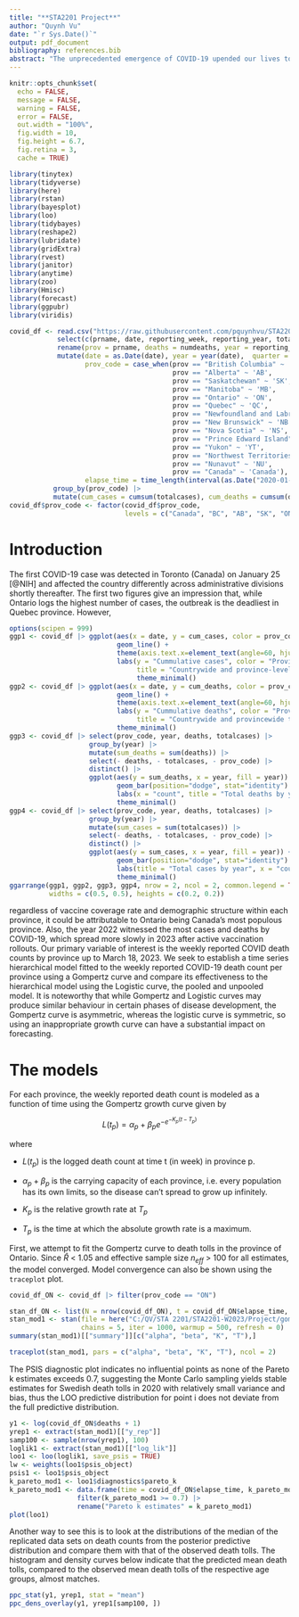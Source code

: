 ```yaml
---
title: "**STA2201 Project**"
author: "Quynh Vu"
date: "`r Sys.Date()`"
output: pdf_document
bibliography: references.bib  
abstract: "The unprecedented emergence of COVID-19 upended our lives to a great extent, resulting in pressing health crises and economic fallouts on a global scale. Even after a considerable effort had gone into vaccination to lift COVID-19 restrictions on our regular physical activities and stabilize outbreak incidence, there continues to be variation in the course of the COVID-19 outbreak across provinces and territories. We use countrywide and province-level data on cases and deaths during 164 consecutive weeks sourced from the [Government of Canada](https://health-infobase.canada.ca/covid-19/)  to quantify COVID-19 weekly reported new case differential among Canadian provinces and potentially forecast the risk of future outbreaks using the Hierarchical Gompertz Time Series models."
---
```


```r
knitr::opts_chunk$set(
  echo = FALSE,
  message = FALSE,
  warning = FALSE,
  error = FALSE, 
  out.width = "100%",
  fig.width = 10,
  fig.height = 6.7, 
  fig.retina = 3,
  cache = TRUE)
```

```r
library(tinytex)
library(tidyverse)
library(here)
library(rstan)
library(bayesplot) 
library(loo) 
library(tidybayes) 
library(reshape2)
library(lubridate)
library(gridExtra)
library(rvest)
library(janitor)
library(anytime) 
library(zoo)
library(Hmisc)
library(forecast)
library(ggpubr)
library(viridis) 
```

```r
covid_df <- read.csv("https://raw.githubusercontent.com/pquynhvu/STA2201-W2023/main/Project/covid19.csv") |>
            select(c(prname, date, reporting_week, reporting_year, totalcases, numdeaths, ratedeaths))|>
            rename(prov = prname, deaths = numdeaths, year = reporting_year, MR = ratedeaths) |> 
            mutate(date = as.Date(date), year = year(date),  quarter = as.yearqtr(date),
                   prov_code = case_when(prov == "British Columbia" ~ 'BC', 
                                         prov == "Alberta" ~ 'AB', 
                                         prov == "Saskatchewan" ~ 'SK', 
                                         prov == "Manitoba" ~ 'MB',
                                         prov == "Ontario" ~ 'ON', 
                                         prov == "Quebec" ~ 'QC',
                                         prov == "Newfoundland and Labrador" ~ 'NL', 
                                         prov == "New Brunswick" ~ 'NB',
                                         prov == "Nova Scotia" ~ 'NS', 
                                         prov == "Prince Edward Island" ~ 'PE',
                                         prov == "Yukon" ~ 'YT', 
                                         prov == "Northwest Territories" ~ 'NT',
                                         prov == "Nunavut" ~ 'NU', 
                                         prov == "Canada" ~ 'Canada'),
                   elapse_time = time_length(interval(as.Date("2020-01-25"), as.Date(date)), unit = "week"))|>
           group_by(prov_code) |>
           mutate(cum_cases = cumsum(totalcases), cum_deaths = cumsum(deaths)) |> na.omit() 
covid_df$prov_code <- factor(covid_df$prov_code,                
                             levels = c("Canada", "BC", "AB", "SK", "ON", "MB", "QC", "NL", "NB", "NS", "PE", "YT", "NT", "NU"))
```

# Introduction

The first COVID-19 case was detected in Toronto (Canada) on January 25 [@NIH] and affected the country differently across administrative divisions shortly thereafter. The first two figures give an impression that, while Ontario logs the highest number of cases, the outbreak is the deadliest in Quebec province. However, 

```r
options(scipen = 999)
ggp1 <- covid_df |> ggplot(aes(x = date, y = cum_cases, color = prov_code)) +
                           geom_line() +
                           theme(axis.text.x=element_text(angle=60, hjust=1)) + 
                           labs(y = "Cummulative cases", color = "Province", x = "time",
                                title = "Countrywide and province-level total cases") + 
                                theme_minimal() 
ggp2 <- covid_df |> ggplot(aes(x = date, y = cum_deaths, color = prov_code)) +
                           geom_line() +
                           theme(axis.text.x=element_text(angle=60, hjust=1)) + 
                           labs(y = "Cummulative deaths", color = "Province", x = "time",
                                title = "Countrywide and provincewide total tolls") +
                           theme_minimal() 
ggp3 <- covid_df |> select(prov_code, year, deaths, totalcases) |>
                    group_by(year) |>
                    mutate(sum_deaths = sum(deaths)) |>
                    select(- deaths, - totalcases, - prov_code) |>     
                    distinct() |>
                    ggplot(aes(y = sum_deaths, x = year, fill = year)) + 
                           geom_bar(position="dodge", stat="identity") + 
                           labs(x = "count", title = "Total deaths by year") +
                           theme_minimal() 
ggp4 <- covid_df |> select(prov_code, year, deaths, totalcases) |>
                    group_by(year) |>
                    mutate(sum_cases = sum(totalcases)) |>
                    select(- deaths, - totalcases, - prov_code) |>     
                    distinct() |>
                    ggplot(aes(y = sum_cases, x = year, fill = year)) + 
                           geom_bar(position="dodge", stat="identity") + 
                           labs(title = "Total cases by year", x = "count") +
                           theme_minimal()
ggarrange(ggp1, ggp2, ggp3, ggp4, nrow = 2, ncol = 2, common.legend = TRUE, legend="bottom", 
          widths = c(0.5, 0.5), heights = c(0.2, 0.2))  
```
regardless of vaccine coverage rate and demographic structure within each province, it could be attributable to Ontario being  Canada's most populous province. Also, the year 2022 witnessed the most cases and deaths by COVID-19, which spread more slowly in 2023 after active vaccination rollouts. Our primary variable of interest is the weekly reported COVID death counts by province up to March 18, 2023. We seek to establish a time series hierarchical model fitted to the weekly reported COVID-19 death count per province using a Gompertz curve and compare its effectiveness to the hierarchical model using the Logistic curve, the pooled and unpooled model. It is noteworthy that while Gompertz and Logistic curves may produce similar behaviour in certain phases of disease development, the Gompertz curve is asymmetric, whereas the logistic curve is symmetric, so using an inappropriate growth curve can have a substantial impact on forecasting. 

# The models

For each province, the weekly reported death count is modeled as a function of time using the Gompertz growth curve given by

$$L(t_p) = \alpha_p + \beta_p e^{- e^{- K_p(t - T_p)}}$$

where

  * $L(t_p)$ is the logged death count at time t (in week) in province p. 
  
  * $\alpha_p + \beta_p$ is the carrying capacity of each province, i.e. every population has its own limits, so the disease can't spread to grow up infinitely.
  
  * $K_p$ is the relative growth rate at $T_p$ 
  
  * $T_p$ is the time at which the absolute growth rate is a maximum. 

First, we attempt to fit the Gompertz curve to death tolls in the province of Ontario. Since $\hat{R}$ < 1.05 and effective sample size $n_{eff}$ > 100 for all estimates, the model converged.  Model convergence can also be shown using the ``traceplot`` plot.

```r
covid_df_ON <- covid_df |> filter(prov_code == "ON") 
```

```r
stan_df_ON <- list(N = nrow(covid_df_ON), t = covid_df_ON$elapse_time, y = log(covid_df_ON$deaths + 1))
stan_mod1 <- stan(file = here("C:/QV/STA 2201/STA2201-W2023/Project/gompertz.stan"), data = stan_df_ON, 
                  chains = 5, iter = 1000, warmup = 500, refresh = 0)
summary(stan_mod1)[["summary"]][c("alpha", "beta", "K", "T"),]
```
```r
traceplot(stan_mod1, pars = c("alpha", "beta", "K", "T"), ncol = 2)
```

The PSIS diagnostic plot indicates no influential points as none of the Pareto k estimates exceeds 0.7, suggesting the Monte Carlo sampling yields stable estimates for Swedish death tolls in 2020 with relatively small variance and bias, thus the LOO predictive distribution for point i does not deviate from the full predictive distribution.

```r
y1 <- log(covid_df_ON$deaths + 1)
yrep1 <- extract(stan_mod1)[["y_rep"]]
samp100 <- sample(nrow(yrep1), 100)
loglik1 <- extract(stan_mod1)[["log_lik"]]
loo1 <- loo(loglik1, save_psis = TRUE)
lw <- weights(loo1$psis_object)
psis1 <- loo1$psis_object
k_pareto_mod1 <- loo1$diagnostics$pareto_k 
k_pareto_mod1 <- data.frame(time = covid_df_ON$elapse_time, k_pareto_mod1) |>
                 filter(k_pareto_mod1 >= 0.7) |>
                 rename("Pareto k estimates" = k_pareto_mod1) 
plot(loo1)
```
Another way to see this is to look at the distributions of the median of the replicated data sets on death counts from the posterior predictive distribution and compare them with that of the observed death tolls. The histogram and density curves below indicate that the predicted mean death tolls, compared to the observed mean death tolls of the respective age groups, almost matches.

```r
ppc_stat(y1, yrep1, stat = "mean")
ppc_dens_overlay(y1, yrep1[samp100, ]) 
```
